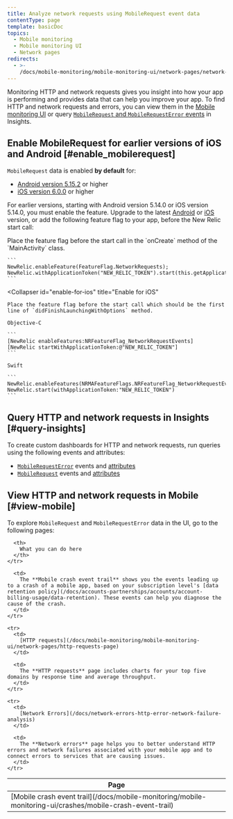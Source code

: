 ```yaml
---
title: Analyze network requests using MobileRequest event data
contentType: page
template: basicDoc
topics:
  - Mobile monitoring
  - Mobile monitoring UI
  - Network pages
redirects:
  - >-
    /docs/mobile-monitoring/mobile-monitoring-ui/network-pages/network-request-instrumentation
---
```


Monitoring HTTP and network requests gives you insight into how your app is performing and provides data that can help you improve your app. To find HTTP and network requests and errors, you can view them in the [Mobile monitoring UI](#view-mobile) or query [`MobileRequest` and `MobileRequestError` events](#query-insights) in Insights.

## Enable MobileRequest for earlier versions of iOS and Android [#enable_mobilerequest]

`MobileRequest` data is enabled **by default** for:

* [Android version 5.15.2](/docs/release-notes/mobile-release-notes/android-release-notes/android-5152) or higher
* [iOS version 6.0.0](/docs/release-notes/mobile-release-notes/ios-release-notes/ios-agent-600) or higher

For earlier versions, starting with Android version 5.14.0 or iOS version 5.14.0, you must enable the feature. Upgrade to the latest [Android](/docs/mobile-monitoring/new-relic-mobile-android/install-configure/upgrade-new-relic-mobiles-android-sdk) or [iOS](/docs/mobile-monitoring/new-relic-mobile-ios/installation/upgrade-new-relic-mobiles-ios-sdk) version, or add the following feature flag to your app, before the New Relic start call:

<CollapserGroup>
  <Collapser
    id="enable-for-android"
    title="Enable for Android"
  >
    Place the feature flag before the start call in the `onCreate` method of the `MainActivity` class.

    ```
    NewRelic.enableFeature(FeatureFlag.NetworkRequests);
    NewRelic.withApplicationToken("NEW_RELIC_TOKEN").start(this.getApplication());
    ```
  </Collapser>

  <Collapser
    id="enable-for-ios"
    title="Enable for iOS"
  >
    Place the feature flag before the start call which should be the first line of `didFinishLaunchingWithOptions` method.

    Objective-C

    ```
    [NewRelic enableFeatures:NRFeatureFlag_NetworkRequestEvents]
    [NewRelic startWithApplicationToken:@"NEW_RELIC_TOKEN"]
    ```

    Swift

    ```
    NewRelic.enableFeatures(NRMAFeatureFlags.NRFeatureFlag_NetworkRequestEvents)
    NewRelic.start(withApplicationToken:"NEW_RELIC_TOKEN")
    ```
  </Collapser>
</CollapserGroup>

## Query HTTP and network requests in Insights [#query-insights]

To create custom dashboards for HTTP and network requests, run queries using the following events and attributes:

* [`MobileRequestError`](/docs/insights/nrql-new-relic-query-language/nrql-examples/insights-query-examples-mobile#mobilerequesterror-examples) events and [attributes](/docs/insights/insights-data-sources/default-data/mobile-events-attributes#mobilerequesterror-attributes)
* [`MobileRequest`](/docs/insights/nrql-new-relic-query-language/nrql-query-examples/insights-query-examples-new-relic-mobile#mobilerequest-examples) events and [attributes](/docs/insights/insights-data-sources/default-data/mobile-events-attributes#mobilerequest-attributes)

## View HTTP and network requests in Mobile [#view-mobile]

To explore `MobileRequest` and `MobileRequestError` data in the UI, go to the following pages:

<Table>
  <thead>
    <tr>
      <th style={{ width: "200px" }}>
        Page
      </th>

      <th>
        What you can do here
      </th>
    </tr>
  </thead>

  <tbody>
    <tr>
      <td>
        [Mobile crash event trail](/docs/mobile-monitoring/mobile-monitoring-ui/crashes/mobile-crash-event-trail)
      </td>

      <td>
        The **Mobile crash event trail** shows you the events leading up to a crash of a mobile app, based on your subscription level's [data retention policy](/docs/accounts-partnerships/accounts/account-billing-usage/data-retention). These events can help you diagnose the cause of the crash.
      </td>
    </tr>

    <tr>
      <td>
        [HTTP requests](/docs/mobile-monitoring/mobile-monitoring-ui/network-pages/http-requests-page)
      </td>

      <td>
        The **HTTP requests** page includes charts for your top five domains by response time and average throughput.
      </td>
    </tr>

    <tr>
      <td>
        [Network Errors](/docs/network-errors-http-error-network-failure-analysis)
      </td>

      <td>
        The **Network errors** page helps you to better understand HTTP errors and network failures associated with your mobile app and to connect errors to services that are causing issues.
      </td>
    </tr>
  </tbody>
</Table>
